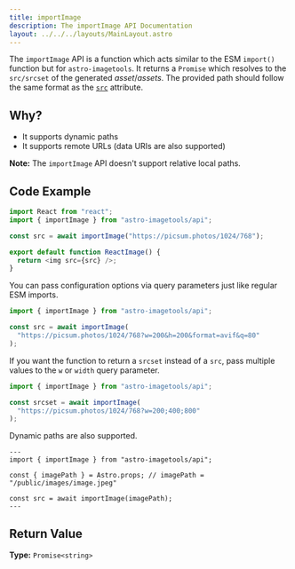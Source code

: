 ```yaml
---
title: importImage
description: The importImage API Documentation
layout: ../../../layouts/MainLayout.astro
---
```


The `importImage` API is a function which acts similar to the ESM `import()` function but for `astro-imagetools`. It returns a `Promise` which resolves to the `src/srcset` of the generated _asset_/_assets_. The provided path should follow the same format as the [`src`](/en/api/renderPicture/#src) attribute.

## Why?

- It supports dynamic paths
- It supports remote URLs (data URIs are also supported)

**Note:** The `importImage` API doesn't support relative local paths.

## Code Example

```js
import React from "react";
import { importImage } from "astro-imagetools/api";

const src = await importImage("https://picsum.photos/1024/768");

export default function ReactImage() {
  return <img src={src} />;
}
```

You can pass configuration options via query parameters just like regular ESM imports.

```js
import { importImage } from "astro-imagetools/api";

const src = await importImage(
  "https://picsum.photos/1024/768?w=200&h=200&format=avif&q=80"
);
```

If you want the function to return a `srcset` instead of a `src`, pass multiple values to the `w` or `width` query parameter.

```js
import { importImage } from "astro-imagetools/api";

const srcset = await importImage(
  "https://picsum.photos/1024/768?w=200;400;800"
);
```

Dynamic paths are also supported.

```astro
---
import { importImage } from "astro-imagetools/api";

const { imagePath } = Astro.props; // imagePath = "/public/images/image.jpeg"

const src = await importImage(imagePath);
---
```

## Return Value

**Type:** `Promise<string>`
